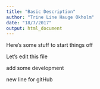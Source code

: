 ```yaml
---
title: "Basic Description"
author: "Trine Line Hauge Okholm"
date: "18/7/2017"
output: html_document
---
```


Here's some stuff to start things off

Let's edit this file

add some development

new line for gitHub